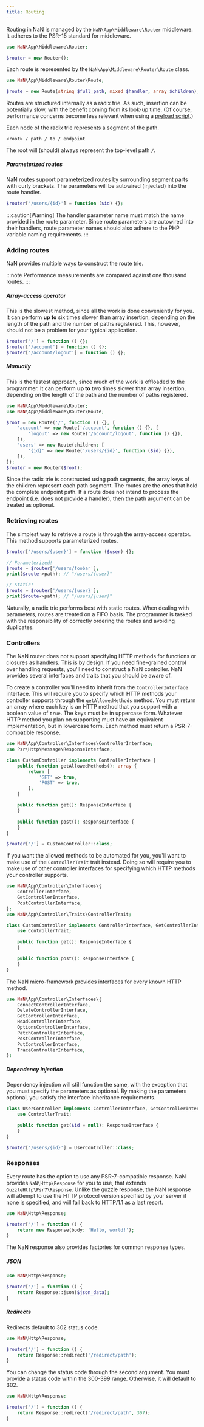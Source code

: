 ```yaml
---
title: Routing
---
```


Routing in NaN is managed by the `NaN\App\Middleware\Router` middleware.
It adheres to the PSR-15 standard for middleware.

```php
use NaN\App\Middleware\Router;

$router = new Router();
```

Each route is represented by the `NaN\App\Middleware\Router\Route` class.

```php
use NaN\App\Middleware\Router\Route;

$route = new Route(string $full_path, mixed $handler, array $children);
```
Routes are structured internally as a radix trie.
As such, insertion can be potentially slow, with the benefit coming from its look-up time.
(Of course, performance concerns become less relevant when using a [preload script](https://www.php.net/manual/en/opcache.preloading.php).)

Each node of the radix trie represents a segment of the path.

```http "<root>" "path" "to" "endpoint"
<root> / path / to / endpoint
```

The root will (should) always represent the top-level path `/`.

##### Parameterized routes

NaN routes support parameterized routes by surrounding segment parts with curly brackets.
The parameters will be autowired (injected) into the route handler.

```php
$router['/users/{id}'] = function ($id) {};
```

:::caution[Warning]
The handler parameter name must match the name provided in the route parameter.
Since route parameters are autowired into their handlers, route parameter names should also adhere to the PHP variable naming requirements.
:::

### Adding routes

NaN provides multiple ways to construct the route trie.

:::note
Performance measurements are compared against one thousand routes.
:::

##### Array-access operator

This is the slowest method, since all the work is done conveniently for you.
It can perform **up to** six times slower than array insertion, depending on the length of the path and the number of paths registered.
This, however, should not be a problem for your typical application.

```php
$router['/'] = function () {};
$router['/account'] = function () {};
$router['/account/logout'] = function () {};
```

##### Manually

This is the fastest approach, since much of the work is offloaded to the programmer.
It can perform **up to** two times slower than array insertion, depending on the length of the path and the number of paths registered.

```php
use NaN\App\Middleware\Router;
use NaN\App\Middleware\Router\Route;

$root = new Route('/', function () {}, [
	'account' => new Route('/account', function () {}, [
		'logout' => new Route('/account/logout', function () {}),
	]),
	'users' => new Route(children: [
		'{id}' => new Route('/users/{id}', function ($id) {}),
	]),
]);
$router = new Router($root);
```

Since the radix trie is constructed using path segments, the array keys of the children represent each path segment.
The routes are the ones that hold the complete endpoint path.
If a route does not intend to process the endpoint (i.e. does not provide a handler), then the path argument can be treated as optional.

### Retrieving routes

The simplest way to retrieve a route is through the array-access operator.
This method supports parameterized routes.

```php
$router['/users/{user}'] = function ($user) {};

// Parameterized!
$route = $router['/users/foobar'];
print($route->path); // "/users/{user}"

// Static!
$route = $router['/users/{user}'];
print($route->path); // "/users/{user}"
```

Naturally, a radix trie performs best with static routes.
When dealing with parameters, routes are treated on a FIFO basis.
The programmer is tasked with the responsibility of correctly ordering the routes and avoiding duplicates.

### Controllers

The NaN router does not support specifying HTTP methods for functions or closures as handlers.
This is by design.
If you need fine-grained control over handling requests, you'll need to construct a NaN controller.
NaN provides several interfaces and traits that you should be aware of.

To create a controller you'll need to inherit from the `ControllerInterface` interface.
This will require you to specify which HTTP methods your controller supports through the `getAllowedMethods` method.
You must return an array where each key is an HTTP method that you support with a boolean value of `true`.
The keys must be in uppercase form.
Whatever HTTP method you plan on supporting must have an equivalent implementation, but in lowercase form.
Each method must return a PSR-7-compatible response.

```php
use NaN\App\Controller\Interfaces\ControllerInterface;
use Psr\Http\Message\ResponseInterface;

class CustomController implements ControllerInterface {
	public function getAllowedMethods(): array {
		return [
			'GET' => true,
			'POST' => true,
		];
	}

	public function get(): ResponseInterface {
	}

	public function post(): ResponseInterface {
	}
}

$router['/'] = CustomController::class;
```

If you want the allowed methods to be automated for you, you'll want to make use of the `ControllerTrait` trait instead.
Doing so will require you to make use of other controller interfaces for specifying which HTTP methods your controller supports.

```php
use NaN\App\Controller\Interfaces\{
	ControllerInterface,
	GetControllerInterface,
	PostControllerInterface,
};
use NaN\App\Controller\Traits\ControllerTrait;

class CustomController implements ControllerInterface, GetControllerInterface, PostControllerInterface {
	use ControllerTrait;

	public function get(): ResponseInterface {
	}

	public function post(): ResponseInterface {
	}
}
```

The NaN micro-framework provides interfaces for every known HTTP method.

```php
use NaN\App\Controller\Interfaces\{
	ConnectControllerInterface,
	DeleteControllerInterface,
	GetControllerInterface,
	HeadControllerInterface,
	OptionsControllerInterface,
	PatchControllerInterface,
	PostControllerInterface,
	PutControllerInterface,
	TraceControllerInterface,
};
```

##### Dependency injection

Dependency injection will still function the same, with the exception that you must specify the parameters as optional.
By making the parameters optional, you satisfy the interface inheritance requirements.

```php
class UserController implements ControllerInterface, GetControllerInterface {
	use ControllerTrait;

	public function get($id = null): ResponseInterface {
	}
}

$router['/users/{id}'] = UserController::class;
```

### Responses

Every route has the option to use any PSR-7-compatible response.
NaN provides `NaN\Http\Response` for you to use, that extends `GuzzleHttp\Psr7\Response`.
Unlike the guzzle response, the NaN response will attempt to use the HTTP protocol version specified by your server if none is specified, and will fall back to HTTP/1.1 as a last resort.

```php
use NaN\Http\Response;

$router['/'] = function () {
	return new Response(body: 'Hello, world!');
}
```

The NaN response also provides factories for common response types.

##### JSON

```php
use NaN\Http\Response;

$router['/'] = function () {
	return Response::json($json_data);
}
```

##### Redirects

Redirects default to 302 status code.

```php
use NaN\Http\Response;

$router['/'] = function () {
	return Response::redirect('/redirect/path');
}
```

You can change the status code through the second argument.
You must provide a status code within the 300-399 range.
Otherwise, it will default to 302.

```php
use NaN\Http\Response;

$router['/'] = function () {
	return Response::redirect('/redirect/path', 307);
}
```
